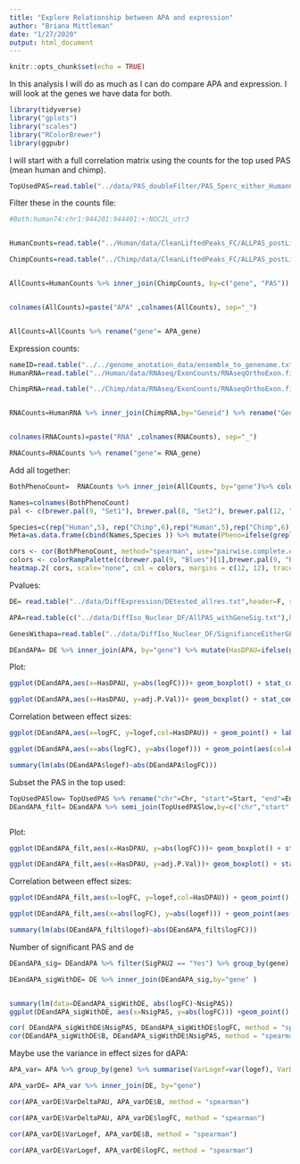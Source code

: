 ```yaml
---
title: "Explore Relationship between APA and expression"
author: "Briana Mittleman"
date: "1/27/2020"
output: html_document
---
```


```r
knitr::opts_chunk$set(echo = TRUE)
```



In this analysis I will do as much as I can do compare APA and expression. I will look at the genes we have data for both. 
```r
library(tidyverse)
library("gplots")
library("scales")
library("RColorBrewer")
library(ggpubr)
```

I will start with a full correlation matrix using the counts for the top used PAS (mean human and chimp).    


```r
TopUsedPAS=read.table("../data/PAS_doubleFilter/PAS_5perc_either_HumanCoord_BothUsage_meta_doubleFilter.txt", header=T,stringsAsFactors = F) %>% mutate(MeanUsage=(Chimp+Human)/2) %>% group_by(gene) %>% arrange(desc(MeanUsage)) %>% slice(1) %>% ungroup() %>% dplyr::select(PAS, chr, start, end) %>% rename("Chr"= chr,"Start"= start, "End"= end)
```

Filter these in the counts file:  

```r

#Both:human74:chr1:944201:944401:+:NOC2L_utr3


HumanCounts=read.table("../Human/data/CleanLiftedPeaks_FC/ALLPAS_postLift_LocParsed_Human_fixed.fc",stringsAsFactors = F,header = T) %>% inner_join(TopUsedPAS,by=c("Chr", "Start", "End")) %>% separate(Geneid, into=c("d", "pas", "chr","start","end","strand", "geneID"), sep=":") %>% separate(geneID,into=c("gene","loc"),sep="_") %>% dplyr::select(PAS, gene, contains("_N"))

ChimpCounts=read.table("../Chimp/data/CleanLiftedPeaks_FC/ALLPAS_postLift_LocParsed_Chimp_fixed.fc",stringsAsFactors = F,header = T) %>% separate(Geneid, into=c("d", "PAS", "chr","start","end","strand", "geneID"), sep=":") %>% separate(geneID,into=c("gene","loc"),sep="_") %>% inner_join(TopUsedPAS,by=c("PAS")) %>% dplyr::select(PAS, gene, contains("_N"))


AllCounts=HumanCounts %>% inner_join(ChimpCounts, by=c("gene", "PAS")) %>% dplyr::select(-PAS)


colnames(AllCounts)=paste("APA" ,colnames(AllCounts), sep="_")


AllCounts=AllCounts %>% rename("gene"= APA_gene)
```


Expression counts:  

```r

nameID=read.table("../../genome_anotation_data/ensemble_to_genename.txt",sep="\t", header = T, stringsAsFactors = F)
HumanRNA=read.table("../Human/data/RNAseq/ExonCounts/RNAseqOrthoExon.fixed.fc", header = T, stringsAsFactors = F) %>% dplyr::select(-Chr,-Start,-End,-Strand, -Length)

ChimpRNA=read.table("../Chimp/data/RNAseq/ExonCounts/RNAseqOrthoExon.fixed.fc", header = T, stringsAsFactors = F) %>% dplyr::select(-Chr,-Start,-End,-Strand, -Length)


RNACounts=HumanRNA %>% inner_join(ChimpRNA,by="Geneid") %>% rename("Gene_stable_ID"=Geneid) %>% inner_join(nameID, by="Gene_stable_ID") %>% dplyr::select(-Gene_stable_ID, -Source_of_gene_name) %>% rename("gene"= Gene.name) %>% group_by(gene) %>% slice(1) %>% ungroup()


colnames(RNACounts)=paste("RNA" ,colnames(RNACounts), sep="_")

RNACounts=RNACounts %>% rename("gene"= RNA_gene)
```


Add all together:  

```r
BothPhenoCount=  RNACounts %>% inner_join(AllCounts, by="gene")%>% column_to_rownames(var="gene")

Names=colnames(BothPhenoCount)
pal <- c(brewer.pal(9, "Set1"), brewer.pal(8, "Set2"), brewer.pal(12, "Set3"))

Species=c(rep("Human",5), rep("Chimp",6),rep("Human",5),rep("Chimp",6))
Meta=as.data.frame(cbind(Names,Species )) %>% mutate(Pheno=ifelse(grepl("RNA",Names),"RNA", "APA" )) 

cors <- cor(BothPhenoCount, method="spearman", use="pairwise.complete.obs")
colors <- colorRampPalette(c(brewer.pal(9, "Blues")[1],brewer.pal(9, "Blues")[9]))(100)
heatmap.2( cors, scale="none", col = colors, margins = c(12, 12), trace='none',ColSideColors=pal[as.integer(as.factor(Meta$Species))], RowSideColors=pal[as.integer(as.factor(Meta$Pheno))+9], cexCol = 0.2 + 1/log10(15), cexRow = 0.2 + 1/log10(15))
```


Pvalues:  

```r
DE= read.table("../data/DiffExpression/DEtested_allres.txt",header=F, stringsAsFactors = F,col.names = c('Gene_stable_ID', 'logFC' ,'AveExpr', 't', 'P.Value', 'adj.P.Val', 'B')) %>% inner_join(nameID, by="Gene_stable_ID") %>% dplyr::select(-Gene_stable_ID, -Source_of_gene_name) %>% rename("gene"=Gene.name)

APA=read.table(c("../data/DiffIso_Nuclear_DF/AllPAS_withGeneSig.txt"),header = T,stringsAsFactors = F) 
```


```r
GenesWithapa=read.table("../data/DiffIso_Nuclear_DF/SignifianceEitherGENES_Nuclear.txt", header = T, stringsAsFactors = F)

DEandAPA= DE %>% inner_join(APA, by="gene") %>% mutate(HasDPAU=ifelse(gene %in% GenesWithapa$gene, "Yes","No"))
```

Plot:

```r
ggplot(DEandAPA,aes(x=HasDPAU, y=abs(logFC)))+ geom_boxplot() + stat_compare_means() + labs(x="Gene has significant dPAS", y="Absolute value of DE log effect size", title="DE effect size by dAPA gene")
```

```r
ggplot(DEandAPA,aes(x=HasDPAU, y=adj.P.Val))+ geom_boxplot() + stat_compare_means() + labs(x="Gene has significant dPAS", y="Adjusted DE Pvalue", title="DE pvalue dAPA gene")
```


Correlation between effect sizes:  

```r
ggplot(DEandAPA,aes(x=logFC, y=logef,col=HasDPAU)) + geom_point() + labs(x="DE log Effect size", y="APA effect size",title="Relationship between effect sizes")  + geom_density2d(col="black")

ggplot(DEandAPA,aes(x=abs(logFC), y=abs(logef))) + geom_point(aes(col=HasDPAU) )+ labs(x="abs(DE log Effect size)", y="abs(APA effect size)",title="Relationship between absolute values of effect sizes") + geom_smooth(method="lm") +annotate("text", label="Beta= 0.158339 , R2= 0.01",y=40,x=5)

summary(lm(abs(DEandAPA$logef)~abs(DEandAPA$logFC)))
```

Subset the PAS in the top used:  


```r
TopUsedPASlow= TopUsedPAS %>% rename("chr"=Chr, "start"=Start, "end"=End)
DEandAPA_filt= DEandAPA %>% semi_join(TopUsedPASlow,by=c("chr","start","end"))



```
Plot:

```r
ggplot(DEandAPA_filt,aes(x=HasDPAU, y=abs(logFC)))+ geom_boxplot() + stat_compare_means() + labs(x="Gene has significant dPAS", y="Absolute value of DE log effect size", title="DE effect size by dAPA gene\n most used PAS")
```

```r
ggplot(DEandAPA_filt,aes(x=HasDPAU, y=adj.P.Val))+ geom_boxplot() + stat_compare_means() + labs(x="Gene has significant dPAS", y="Adjusted DE Pvalue", title="DE pvalue dAPA gene \n most used PAS")
```

Correlation between effect sizes:  

```r
ggplot(DEandAPA_filt,aes(x=logFC, y=logef,col=HasDPAU)) + geom_point() + labs(x="DE log Effect size", y="APA effect size", title="Relationship between effect sizes \n most used PAS") 

ggplot(DEandAPA_filt,aes(x=abs(logFC), y=abs(logef))) + geom_point(aes(col=HasDPAU) )+ labs(x="abs(DE log Effect size)", y="abs(APA effect size)",title="Relationship between absolute values of effect sizes \n most used PAS") + geom_smooth(method="lm") +annotate("text", label="Beta= 0.14957 , R2= 0.01",y=30,x=5)

summary(lm(abs(DEandAPA_filt$logef)~abs(DEandAPA_filt$logFC)))
```


Number of significant PAS and de  

```r
DEandAPA_sig= DEandAPA %>% filter(SigPAU2 == "Yes") %>% group_by(gene) %>% summarise(NsigPAS=n())

DEandAPA_sigWithDE= DE %>% inner_join(DEandAPA_sig,by="gene" )


summary(lm(data=DEandAPA_sigWithDE, abs(logFC)~NsigPAS))
ggplot(DEandAPA_sigWithDE, aes(x=NsigPAS, y=abs(logFC))) +geom_point() + geom_smooth(method = "lm") + annotate("text",label="beta=.15, r2=0.014, pvalue-2.93e-7",x=4, y=6) + labs(x="Number of differentially used PAS 20%",title="Relationship between DE effect size and dAPA PAS")

cor( DEandAPA_sigWithDE$NsigPAS, DEandAPA_sigWithDE$logFC, method = "spearman")
cor(DEandAPA_sigWithDE$B, DEandAPA_sigWithDE$NsigPAS, method = "spearman")

```


Maybe use the variance in effect sizes for dAPA:  

```r
APA_var= APA %>% group_by(gene) %>% summarise(VarLogef=var(logef), VarDeltaPAU=var(deltaPAU))

APA_varDE= APA_var %>% inner_join(DE, by="gene")
```


```r

cor(APA_varDE$VarDeltaPAU, APA_varDE$B, method = "spearman")

cor(APA_varDE$VarDeltaPAU, APA_varDE$logFC, method = "spearman")

cor(APA_varDE$VarLogef, APA_varDE$B, method = "spearman")

cor(APA_varDE$VarLogef, APA_varDE$logFC, method = "spearman")

```

